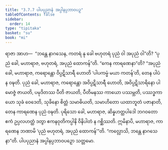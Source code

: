 ```yaml
---
title: "3.7.7 ပါပပုညာနံ အပ္ပါနပ္ပဘာဝပဉှ"
tableOfContents: false
sidebar:
  order: 14
type: "tipitaka"
basket: "su"
book: "mi"
---
```



<DynamicBreadcrumb />

<Division number="100" book="mi">

<Paragraph number="478" book="mi">
ရာဇာ အာဟ—  “ဘန္တေ နာဂသေန, ကတရံ နု ခေါ ဗဟုတရံ ပုညံ ဝါ အပုညံ ဝါ”တိ? “ပုညံ ခေါ, မဟာရာဇ, ဗဟုတရံ, အပုညံ ထောကန်”တိ. “ကေန ကာရဏေနာ”တိ? “အပုညံ ခေါ, မဟာရာဇ, ကရောန္တော ဝိပ္ပဋိသာရီ ဟောတိ ‘ပါပကမ္မံ မယာ ကတန်’တိ, တေန ပါပံ န ဝဍ္ဎတိ. ပုညံ ခေါ, မဟာရာဇ, ကရောန္တော အဝိပ္ပဋိသာရီ ဟောတိ, အဝိပ္ပဋိသာရိနော ပါမောဇ္ဇံ ဇာယတိ, ပမုဒိတဿ ပီတိ ဇာယတိ, ပီတိမနဿ ကာယော ပဿမ္ဘတိ, ပဿဒ္ဓကာယော သုခံ ဝေဒေတိ, သုခိနော စိတ္တံ သမာဓိယတိ, သမာဟိတော ယထာဘူတံ ပဇာနာတိ, တေန ကာရဏေန ပုညံ ဝဍ္ဎတိ. ပုရိသော ခေါ, မဟာရာဇ, ဆိန္နဟတ္ထပါဒေါ ဘဂဝတော ဧကံ ဥပ္ပလဟတ္ထံ ဒတွာ ဧကနဝုတိကပ္ပါနိ ဝိနိပါတံ န ဂစ္ဆိဿတိ. ဣမိနာပိ, မဟာရာဇ, ကာရဏေန ဘဏာမိ ‘ပုညံ ဗဟုတရံ, အပုညံ ထောကန်’”တိ.
</Paragraph>

<Paragraph number="479" book="mi">
“ကလ္လောသိ, ဘန္တေ နာဂသေနာ”တိ.

</Paragraph>
</Division>

<Paragraph number="480" type="center" book="mi">
ပါပပုညာနံ အပ္ပါနပ္ပဘာဝပဉှော သတ္တမော.
</Paragraph>